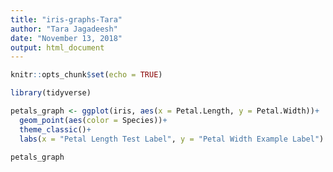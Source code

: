 ```yaml
---
title: "iris-graphs-Tara"
author: "Tara Jagadeesh"
date: "November 13, 2018"
output: html_document
---
```


```r
knitr::opts_chunk$set(echo = TRUE)
```

```r

library(tidyverse)

petals_graph <- ggplot(iris, aes(x = Petal.Length, y = Petal.Width))+
  geom_point(aes(color = Species))+
  theme_classic()+
  labs(x = "Petal Length Test Label", y = "Petal Width Example Label")

petals_graph

```

